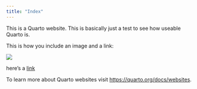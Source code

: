 ```yaml
---
title: "Index"
---
```


This is a Quarto website. This is basically just a test to see how useable Quarto is.

This is how you include an image and a link: 

![](images/roseimage.jfif)

here's a [link](https://roseinstitute.org/)

To learn more about Quarto websites visit <https://quarto.org/docs/websites>.
